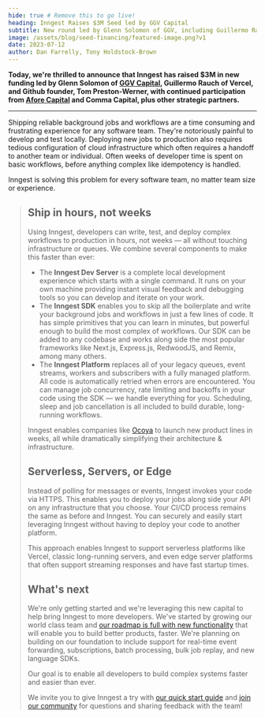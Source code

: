 ```yaml
---
hide: true # Remove this to go live!
heading: Inngest Raises $3M Seed led by GGV Capital
subtitle: New round led by Glenn Solomon of GGV, including Guillermo Rauch and Tom Preston-Werner
image: /assets/blog/seed-financing/featured-image.png?v1
date: 2023-07-12
author: Dan Farrelly, Tony Holdstock-Brown
---
```


**Today, we're thrilled to announce that Inngest has raised $3M in new funding led by Glenn Solomon of [GGV Capital](https://www.ggvc.com/), Guillermo Rauch of Vercel, and Github founder, Tom Preston-Werner, with continued participation from [Afore Capital](https://www.afore.vc/) and Comma Capital, plus other strategic partners.**

---

Shipping reliable background jobs and workflows are a time consuming and frustrating experience for any software team. They're notoriously painful to develop and test locally. Deploying new jobs to production also requires tedious configuration of cloud infrastructure which often requires a handoff to another team or individual. Often weeks of developer time is spent on basic workflows, before anything complex like idempotency is handled.

Inngest is solving this problem for every software team, no matter team size or experience.

<Blockquote
  text="Inngest is the missing piece of the trend we've been seeing of developer-led, framework-defined infrastructure. You start with a great dev experience, a framework like Next, and then the complexity of the cloud goes away. Inngest fits like a glove in our vision of a frontend cloud."
  attribution={{ name: "Guillermo Rauch", title: "CEO of Vercel" }}
  avatar="/assets/about/guillermo-rauch-avatar.jpg"
/>

## Ship in hours, not weeks

Using Inngest, developers can write, test, and deploy complex workflows to production in hours, not weeks — all without touching infrastructure or queues.  We combine several components to make this faster than ever:

- The **Inngest Dev Server** is a complete local development experience which starts with a single command.  It runs on your own machine providing instant visual feedback and debugging tools so you can develop and iterate on your work.
- The **Inngest SDK** enables you to skip all the boilerplate and write your background jobs and workflows in just a few lines of code. It has simple primitives that you can learn in minutes, but powerful enough to build the most complex of workflows. Our SDK can be added to any codebase and works along side the most popular frameworks like Next.js, Express.js, RedwoodJS, and Remix, among many others.
- The **Inngest Platform** replaces all of your legacy queues, event streams, workers and subscribers with a fully managed platform. All code is automatically retried when errors are encountered. You can manage job concurrency, rate limiting and backoffs in your code using the SDK — we handle everything for you. Scheduling, sleep and job cancellation is all included to build durable, long-running workflows.

Inngest enables companies like [Ocoya](/customers/ocoya?ref=blog-seed-announcement) to launch new product lines in weeks, all while dramatically simplifying their architecture & infrastructure.

## Serverless, Servers, or Edge

Instead of polling for messages or events, Inngest invokes your code via HTTPS. This enables you to deploy your jobs along side your API on any infrastructure that you choose. Your CI/CD process remains the same as before and Inngest. You can securely and easily start leveraging Inngest without having to deploy your code to another platform.

This approach enables Inngest to support serverless platforms like Vercel, classic long-running servers, and even edge server platforms that often support streaming responses and have fast startup times.

## What's next

We're only getting started and we're leveraging this new capital to help bring Inngest to more developers. We've started by growing our world class team and [our roadmap is full with new functionality](https://roadmap.inngest.com/roadmap) that will enable you to build better products, faster. We're planning on building on our foundation to include support for real-time event forwarding, subscriptions, batch processing, bulk job replay, and new language SDKs.

Our goal is to enable all developers to build complex systems faster and easier than ever.

We invite you to give Inngest a try with [our quick start guide](/docs/quick-start?ref=blog-seed-announcement) and [join our community](/discord?ref=blog-seed-announcement) for questions and sharing feedback with the team!
